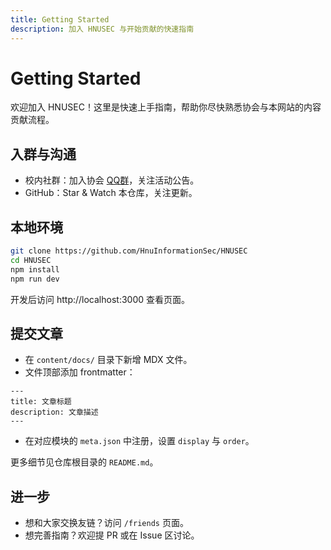 ```yaml
---
title: Getting Started
description: 加入 HNUSEC 与开始贡献的快速指南
---
```


# Getting Started

欢迎加入 HNUSEC！这里是快速上手指南，帮助你尽快熟悉协会与本网站的内容贡献流程。

## 入群与沟通

- 校内社群：加入协会 [QQ群](https://qm.qq.com/q/JSaru1wB4C)，关注活动公告。
- GitHub：Star & Watch 本仓库，关注更新。

## 本地环境

```bash
git clone https://github.com/HnuInformationSec/HNUSEC
cd HNUSEC
npm install
npm run dev
```

开发后访问 http://localhost:3000 查看页面。

## 提交文章

- 在 `content/docs/` 目录下新增 MDX 文件。
- 文件顶部添加 frontmatter：

```mdx
---
title: 文章标题
description: 文章描述
---
```

- 在对应模块的 `meta.json` 中注册，设置 `display` 与 `order`。

更多细节见仓库根目录的 `README.md`。

## 进一步

- 想和大家交换友链？访问 `/friends` 页面。
- 想完善指南？欢迎提 PR 或在 Issue 区讨论。

